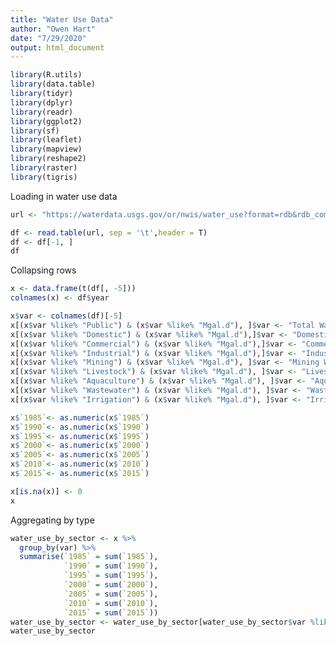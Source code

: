 ```yaml
---
title: "Water Use Data"
author: "Owen Hart"
date: "7/29/2020"
output: html_document
---
```


```r
library(R.utils)
library(data.table)
library(tidyr)
library(dplyr)
library(readr)
library(ggplot2)
library(sf)
library(leaflet)
library(mapview)
library(reshape2)
library(raster)
library(tigris)
```

Loading in water use data
```r
url <- "https://waterdata.usgs.gov/or/nwis/water_use?format=rdb&rdb_compression=value&wu_area=County&wu_year=ALL&wu_county=065&wu_category=TP%2CPS%2CDO%2CCO%2CIN%2CMI%2CLI%2CLS%2CLA%2CAQ%2CIC%2CWW&wu_county_nms=Wasco%2BCounty&wu_category_nms=Total%2BPopulation%252CPublic%2BSupply%252CDomestic%252CCommercial%252CIndustrial%252CMining%252CLivestock%252CLivestock%2BStock%252CLivestock%2BAnimal%2BSpecialties%252CAquaculture%252CIrrigation%252C%2BCrop%252CWastewater%2BTreatment"

df <- read.table(url, sep = '\t',header = T)
df <- df[-1, ]
df
```


Collapsing rows
```r
x <- data.frame(t(df[, -5]))
colnames(x) <- df$year

x$var <- colnames(df)[-5]
x[(x$var %like% "Public") & (x$var %like% "Mgal.d"), ]$var <- "Total Water supplied to Public (mGal/D)"
x[(x$var %like% "Domestic") & (x$var %like% "Mgal.d"),]$var <- "Domestic Water Use (mGal/D)"
x[(x$var %like% "Commercial") & (x$var %like% "Mgal.d"),]$var <- "Commercial Water Use (mGal/D)"
x[(x$var %like% "Industrial") & (x$var %like% "Mgal.d"),]$var <- "Industrial Water Use (mGal/D)"
x[(x$var %like% "Mining") & (x$var %like% "Mgal.d"), ]$var <- "Mining Water Use (mGal/D)"
x[(x$var %like% "Livestock") & (x$var %like% "Mgal.d"), ]$var <- "Livestock Water Use (mGal/D)"
x[(x$var %like% "Aquaculture") & (x$var %like% "Mgal.d"), ]$var <- "Aquaculture Water Use (mGal/D)"
x[(x$var %like% "Wastewater") & (x$var %like% "Mgal.d"), ]$var <- "Waster Treatment (mGal/D)"
x[(x$var %like% "Irrigation") & (x$var %like% "Mgal.d"), ]$var <- "Irrigation Water Use (mGal/D)"

x$`1985`<- as.numeric(x$`1985`)
x$`1990`<- as.numeric(x$`1990`)
x$`1995`<- as.numeric(x$`1995`)
x$`2000`<- as.numeric(x$`2000`)
x$`2005`<- as.numeric(x$`2005`)
x$`2010`<- as.numeric(x$`2010`)
x$`2015`<- as.numeric(x$`2015`)

x[is.na(x)] <- 0
x
```
Aggregating by type
```r
water_use_by_sector <- x %>% 
  group_by(var) %>%
  summarise(`1985` = sum(`1985`),
            `1990` = sum(`1990`),
            `1995` = sum(`1995`),
            `2000` = sum(`2000`),
            `2005` = sum(`2005`),
            `2010` = sum(`2010`),
            `2015` = sum(`2015`))
water_use_by_sector <- water_use_by_sector[water_use_by_sector$var %like% "(mGal/D)", ]
water_use_by_sector
```

